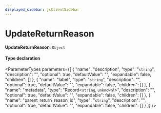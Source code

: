```yaml
---
displayed_sidebar: jsClientSidebar
---
```



# UpdateReturnReason

 **UpdateReturnReason**: `Object`

#### Type declaration

<ParameterTypes parameters={[
  {
    "name": "description",
    "type": "`string`",
    "description": "",
    "optional": true,
    "defaultValue": "",
    "expandable": false,
    "children": []
  },
  {
    "name": "label",
    "type": "`string`",
    "description": "",
    "optional": true,
    "defaultValue": "",
    "expandable": false,
    "children": []
  },
  {
    "name": "metadata",
    "type": "Record<`string`, `unknown`\\>",
    "description": "",
    "optional": true,
    "defaultValue": "",
    "expandable": false,
    "children": []
  },
  {
    "name": "parent_return_reason_id",
    "type": "`string`",
    "description": "",
    "optional": true,
    "defaultValue": "",
    "expandable": false,
    "children": []
  }
]} />
